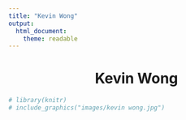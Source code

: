 ```yaml
---
title: "Kevin Wong"
output:
  html_document:
    theme: readable
---
```


<center><h1>Kevin Wong</h1></center>

```r
# library(knitr)
# include_graphics("images/kevin wong.jpg")
```

```r

```

